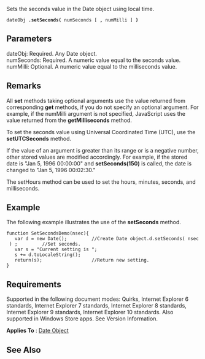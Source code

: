 Sets the seconds value in the Date object using local time.

 dateObj '''.setSeconds(''' numSeconds [ ''',''' numMilli ] ''')'''

==Parameters==
; dateObj: Required. Any Date object.
; numSeconds: Required. A numeric value equal to the seconds value.
; numMilli: Optional. A numeric value equal to the milliseconds value.

==Remarks==
All '''set''' methods taking optional arguments use the value returned from corresponding '''get''' methods, if you do not specify an optional argument. For example, if the numMilli argument is not specified, JavaScript uses the value returned from the '''getMilliseconds''' method.

To set the seconds value using Universal Coordinated Time (UTC), use the '''setUTCSeconds''' method.

If the value of an argument is greater than its range or is a negative number, other stored values are modified accordingly. For example, if the stored date is "Jan 5, 1996 00:00:00" and '''setSeconds(150)''' is called, the date is changed to "Jan 5, 1996 00:02:30."

The setHours method can be used to set the hours, minutes, seconds, and milliseconds.


==Example==
The following example illustrates the use of the '''setSeconds''' method.

 function SetSecondsDemo(nsec){
    var d = new Date();         //Create Date object.d.setSeconds( nsec ) ;         //Set seconds.
    var s = "Current setting is ";
    s += d.toLocaleString();
    return(s);                  //Return new setting.
 }

==Requirements==
Supported in the following document modes: Quirks, Internet Explorer 6 standards, Internet Explorer 7 standards, Internet Explorer 8 standards, Internet Explorer 9 standards, Internet Explorer 10 standards. Also supported in Windows Store apps. See Version Information.

'''Applies To''' : [[javascript/Date|Date Object]]


==See Also==

              

              

              
